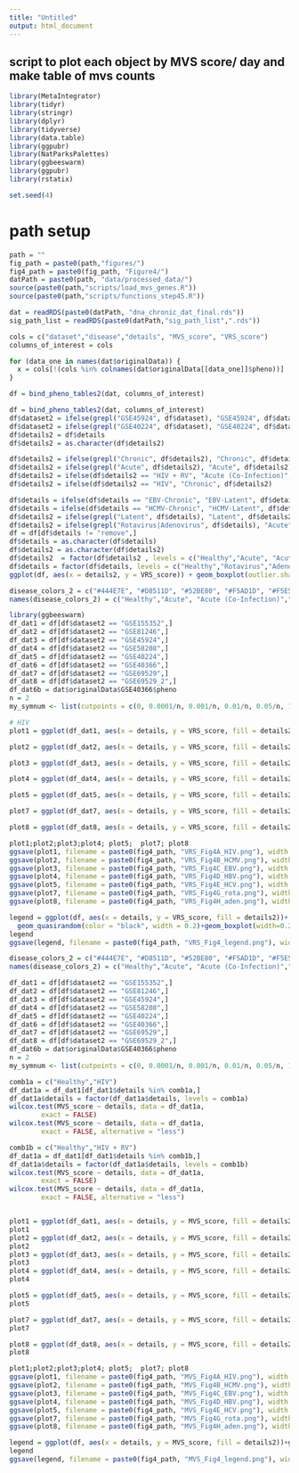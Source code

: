 ```yaml
---
title: "Untitled"
output: html_document
---
```


## script to plot each object by MVS score/ day and make table of mvs counts
```r
library(MetaIntegrator)
library(tidyr)
library(stringr)
library(dplyr)
library(tidyverse)
library(data.table)
library(ggpubr)
library(NatParksPalettes)
library(ggbeeswarm)
library(ggpubr)
library(rstatix)

set.seed(4)
```

# path setup
```r
path = ""
fig_path = paste0(path,"figures/")
fig4_path = paste0(fig_path, "Figure4/")
datPath = paste0(path, "data/processed_data/")
source(paste0(path,"scripts/load_mvs_genes.R"))
source(paste0(path,"scripts/functions_step45.R"))
```


```r
dat = readRDS(paste0(datPath, "dna_chronic_dat_final.rds"))
sig_path_list = readRDS(paste0(datPath,"sig_path_list",".rds"))
```


```r
cols = c("dataset","disease","details", "MVS_score", "VRS_score")
columns_of_interest = cols

for (data_one in names(dat$originalData)) {
  x = cols[!(cols %in% colnames(dat$originalData[[data_one]]$pheno))]
}

df = bind_pheno_tables2(dat, columns_of_interest)
```

```r
df = bind_pheno_tables2(dat, columns_of_interest)
df$dataset2 = ifelse(grepl("GSE45924", df$dataset), "GSE45924", df$dataset)
df$dataset2 = ifelse(grepl("GSE40224", df$dataset), "GSE40224", df$dataset2)
df$details2 = df$details
df$details2 = as.character(df$details2)

df$details2 = ifelse(grepl("Chronic", df$details2), "Chronic", df$details2)
df$details2 = ifelse(grepl("Acute", df$details2), "Acute", df$details2)
df$details2 = ifelse(df$details2 == "HIV + RV", "Acute (Co-Infection)", df$details2)
df$details2 = ifelse(df$details2 == "HIV", "Chronic", df$details2)

df$details = ifelse(df$details == "EBV-Chronic", "EBV-Latent", df$details)
df$details = ifelse(df$details == "HCMV-Chronic", "HCMV-Latent", df$details)
df$details2 = ifelse(grepl("Latent", df$details), "Latent", df$details2)
df$details2 = ifelse(grepl("Rotavirus|Adenovirus", df$details), "Acute", df$details2)
df = df[df$details != "remove",]
df$details = as.character(df$details)
df$details2 = as.character(df$details2)
df$details2  = factor(df$details2 , levels = c("Healthy","Acute", "Acute (Co-Infection)","Chronic","Latent"))
df$details = factor(df$details, levels = c("Healthy","Rotavirus","Adenovirus","HIV + RV","HIV", "HCMV-Acute","HCMV-Latent","EBV-Acute","EBV-Latent","HBV-Chronic", "HCV-Chronic"))
ggplot(df, aes(x = details2, y = VRS_score)) + geom_boxplot(outlier.shape = NA) + geom_point() + facet_wrap(~dataset2, scales = "free_x") + stat_compare_means(method = "wilcox.test", ref.group = "Healthy", label = "p.signif") + theme_bw()
```

```r
disease_colors_2 = c("#444E7E", "#D8511D", "#52BE80", "#F5AD1D", "#F5E51D")
names(disease_colors_2) = c("Healthy","Acute", "Acute (Co-Infection)","Chronic", "Latent")

library(ggbeeswarm)
df_dat1 = df[df$dataset2 == "GSE155352",]
df_dat2 = df[df$dataset2 == "GSE81246",]
df_dat3 = df[df$dataset2 == "GSE45924",]
df_dat4 = df[df$dataset2 == "GSE58208",]
df_dat5 = df[df$dataset2 == "GSE40224",]
df_dat6 = df[df$dataset2 == "GSE40366",]
df_dat7 = df[df$dataset2 == "GSE69529",]
df_dat8 = df[df$dataset2 == "GSE69529_2",]
df_dat6b = dat$originalData$GSE40366$pheno 
n = 2
my_symnum <- list(cutpoints = c(0, 0.0001/n, 0.001/n, 0.01/n, 0.05/n, 1.1), symbols = c("****", "***", "**", "*", "ns"))
```

```r
# HIV
plot1 = ggplot(df_dat1, aes(x = details, y = VRS_score, fill = details2))+geom_boxplot(width=0.7, color="black", outlier.shape = NA) + geom_quasirandom(color = "black", width = 0.5, alpha = .4) + stat_compare_means( method = "wilcox.test", size = 10, ref.group = "Healthy", label =  "p.signif",symnum.args = my_symnum, label.y = 2.9, method.args = list(alternative = "greater")) + xlab("") + ylab("VRS score")+ theme_bw() + theme(legend.position = "None") + ggtitle("HIV Infection (GSE155352)")+ theme(text = element_text(size = 20))   + scale_fill_manual(values = disease_colors_2)+ theme(axis.text = element_text(size = 20))  + ylim(-2.3, 3.3)

plot2 = ggplot(df_dat2, aes(x = details, y = VRS_score, fill = details2))+geom_boxplot(width=0.7, color="black", outlier.shape = NA) + geom_quasirandom(color = "black", width = 0.5, alpha = .4)+ stat_compare_means( method = "wilcox.test", size = 10, ref.group = "Healthy",label =  "p.signif", symnum.args = my_symnum, label.y = 1.85, method.args = list(alternative = "greater")) + xlab("") + ylab("VRS score")+ theme_bw()+theme(strip.text = element_text(colour = 'white', face = "bold")) + theme(legend.position = "None")+ ggtitle("HCMV Infection (GSE81246)")+ theme(text = element_text(size = 20))  + scale_fill_manual(values = disease_colors_2)+ theme(axis.text = element_text(size = 20))  + ylim(-2, 2.2)

plot3 = ggplot(df_dat3, aes(x = details, y = VRS_score, fill = details2))+geom_boxplot(width=0.7, color="black", outlier.shape = NA)+ geom_quasirandom(color = "black", width = 0.5, alpha = .4) + stat_compare_means( method = "wilcox.test", size = 10, label.y = 1.85, ref.group = "Healthy",label =  "p.signif", symnum.args = my_symnum, method.args = list(alternative = "greater")) + xlab("") + ylab("VRS score")+ theme_bw()+theme(strip.text = element_text(colour = 'white', face = "bold")) + theme(legend.position = "None")+ ggtitle("EBV Infection (GSE45924)")+ theme(text = element_text(size = 20))  + scale_fill_manual(values = disease_colors_2)+ theme(axis.text = element_text(size = 20))  + ylim(-2, 2.2)

plot4 = ggplot(df_dat4, aes(x = details, y = VRS_score, fill = details2))+geom_boxplot(width=0.7, color="black", outlier.shape = NA) + geom_quasirandom(color = "black", width = 0.5, alpha = .4) + stat_compare_means( method = "wilcox.test", size = 10, label.y = 2.3, ref.group = "Healthy", label =  "p.signif", method.args = list(alternative = "greater")) + xlab("") + ylab("VRS score")+ theme_bw()+theme(strip.text = element_text(colour = 'white', face = "bold")) + theme(legend.position = "None")+ ggtitle("HBV Infection (GSE58208)")+ theme(text = element_text(size = 20))  + scale_fill_manual(values = disease_colors_2)+ theme(axis.text = element_text(size = 20))  + ylim(-1.5, 2.6)

plot5 = ggplot(df_dat5, aes(x = details, y = VRS_score, fill = details2))+geom_boxplot(width=0.7, color="black", outlier.shape = NA) + geom_quasirandom(color = "black", width = 0.5, alpha = .4)+ stat_compare_means( method = "wilcox.test", size = 10, label.y = 1.9, ref.group = "Healthy", label =  "p.signif", method.args = list(alternative = "greater")) + xlab("") + ylab("VRS score")+ theme_bw()+theme(strip.text = element_text(colour = 'white', face = "bold")) + theme(legend.position = "None")+ ggtitle("HCV Infection (GSE40224)")+ theme(text = element_text(size = 20))  + scale_fill_manual(values = disease_colors_2)+ theme(axis.text = element_text(size = 20))   + ylim(-2.1, 2.3)

plot7 = ggplot(df_dat7, aes(x = details, y = VRS_score, fill = details2))+geom_boxplot(width=0.7, color="black", outlier.shape = NA) + geom_quasirandom(color = "black", width = 0.5, alpha = .4)+ stat_compare_means( method = "wilcox.test", size = 10, label.y = 2.7, ref.group = "Healthy", label =  "p.signif", method.args = list(alternative = "greater")) + xlab("") + ylab("VRS score")+ theme_bw()+theme(strip.text = element_text(colour = 'white', face = "bold")) + theme(legend.position = "None")+ ggtitle("Rotavirus Infection (GSE69529)")+ theme(text = element_text(size = 20))  + scale_fill_manual(values = disease_colors_2)+ theme(axis.text = element_text(size = 20))   + ylim(-1.7, 3)

plot8 = ggplot(df_dat8, aes(x = details, y = VRS_score, fill = details2))+geom_boxplot(width=0.7, color="black", outlier.shape = NA) + geom_quasirandom(color = "black", width = 0.5, alpha = .4)+ stat_compare_means( method = "wilcox.test", size = 10, label.y = 1.5, ref.group = "Healthy", label =  "p.signif", method.args = list(alternative = "greater")) + xlab("") + ylab("VRS score")+ theme_bw()+theme(strip.text = element_text(colour = 'white', face = "bold")) + theme(legend.position = "None")+ ggtitle("Adenovirus Infection (GSE69529)")+ theme(text = element_text(size = 20))  + scale_fill_manual(values = disease_colors_2)+ theme(axis.text = element_text(size = 20))   + ylim(-2.3, 1.8)
```

```r
plot1;plot2;plot3;plot4; plot5;  plot7; plot8
ggsave(plot1, filename = paste0(fig4_path, "VRS_Fig4A_HIV.png"), width = 6.5, height = 6)
ggsave(plot2, filename = paste0(fig4_path, "VRS_Fig4B_HCMV.png"), width = 6.5, height = 6)
ggsave(plot3, filename = paste0(fig4_path, "VRS_Fig4C_EBV.png"), width = 6.5, height = 6)
ggsave(plot4, filename = paste0(fig4_path, "VRS_Fig4D_HBV.png"), width = 6, height = 6)
ggsave(plot5, filename = paste0(fig4_path, "VRS_Fig4E_HCV.png"), width = 6, height = 6)
ggsave(plot7, filename = paste0(fig4_path, "VRS_Fig4G_rota.png"), width = 6, height = 6)
ggsave(plot8, filename = paste0(fig4_path, "VRS_Fig4H_aden.png"), width = 6, height = 6)

legend = ggplot(df, aes(x = details, y = VRS_score, fill = details2))+ geom_violin(width=1) +
  geom_quasirandom(color = "black", width = 0.2)+geom_boxplot(width=0.2, color="black", alpha=0.2, outlier.shape = FALSE)  + stat_compare_means( method = "wilcox.test", size = 6.5, ref.group = "Healthy", label =  "p.signif") + xlab("") + ylab("VRS score")+ theme_bw()+theme(strip.text = element_text(colour = 'white', face = "bold")) + ggtitle("HBV Infection (GSE58208)")+ theme(text = element_text(size = 18))  + scale_fill_manual(values = disease_colors_2) + labs(fill = "Disease Type") + theme(legend.position="right")
legend
ggsave(legend, filename = paste0(fig4_path, "VRS_Fig4_legend.png"), width = 10, height = 6)
```



```r
disease_colors_2 = c("#444E7E", "#D8511D", "#52BE80", "#F5AD1D", "#F5E51D")
names(disease_colors_2) = c("Healthy","Acute", "Acute (Co-Infection)","Chronic", "Latent")

df_dat1 = df[df$dataset2 == "GSE155352",]
df_dat2 = df[df$dataset2 == "GSE81246",]
df_dat3 = df[df$dataset2 == "GSE45924",]
df_dat4 = df[df$dataset2 == "GSE58208",]
df_dat5 = df[df$dataset2 == "GSE40224",]
df_dat6 = df[df$dataset2 == "GSE40366",]
df_dat7 = df[df$dataset2 == "GSE69529",]
df_dat8 = df[df$dataset2 == "GSE69529_2",]
df_dat6b = dat$originalData$GSE40366$pheno
n = 2
my_symnum <- list(cutpoints = c(0, 0.0001/n, 0.001/n, 0.01/n, 0.05/n, 1.1), symbols = c("****", "***", "**", "*", "ns"))

comb1a = c("Healthy","HIV")
df_dat1a = df_dat1[df_dat1$details %in% comb1a,]
df_dat1a$details = factor(df_dat1a$details, levels = comb1a)
wilcox.test(MVS_score ~ details, data = df_dat1a,
        exact = FALSE)
wilcox.test(MVS_score ~ details, data = df_dat1a,
        exact = FALSE, alternative = "less")

comb1b = c("Healthy","HIV + RV")
df_dat1a = df_dat1[df_dat1$details %in% comb1b,]
df_dat1a$details = factor(df_dat1a$details, levels = comb1b)
wilcox.test(MVS_score ~ details, data = df_dat1a,
        exact = FALSE)
wilcox.test(MVS_score ~ details, data = df_dat1a,
        exact = FALSE, alternative = "less")


plot1 = ggplot(df_dat1, aes(x = details, y = MVS_score, fill = details2))+geom_boxplot(width=0.7, color="black", outlier.shape = NA) + geom_quasirandom(color = "black", width = 0.5, alpha = .4) + stat_compare_means( method = "wilcox.test", size = 10, ref.group = "Healthy", label =  "p.signif",label.y = 3, symnum.args = my_symnum, method.args = list(alternative = "greater")) + xlab("") + ylab("MVS score")+ theme_bw() + theme(legend.position = "None") + ggtitle("HIV Infection (GSE155352)")+ theme(text = element_text(size = 20))   + scale_fill_manual(values = disease_colors_2)+ theme(axis.text = element_text(size = 20))  + ylim(-2.3, 3.3)
plot1
plot2 = ggplot(df_dat2, aes(x = details, y = MVS_score, fill = details2))+geom_boxplot(width=0.7, color="black", outlier.shape = NA) + geom_quasirandom(color = "black", width = 0.5, alpha = .4) + stat_compare_means( method = "wilcox.test", size = 10, ref.group = "Healthy",label =  "p.signif", label.y = 1.85, symnum.args = my_symnum, method.args = list(alternative = "greater")) + xlab("") + ylab("MVS score")+ theme_bw()+theme(strip.text = element_text(colour = 'white', face = "bold")) + theme(legend.position = "None")+ ggtitle("HCMV Infection (GSE81246)")+ theme(text = element_text(size = 20))  + scale_fill_manual(values = disease_colors_2)+ theme(axis.text = element_text(size = 20))  + ylim(-2, 2)
plot2
plot3 = ggplot(df_dat3, aes(x = details, y = MVS_score, fill = details2))+geom_boxplot(width=0.7, color="black", outlier.shape = NA) + geom_quasirandom(color = "black", width = 0.5, alpha = .4)  + stat_compare_means( method = "wilcox.test", size = 10, label.y = 1.85, ref.group = "Healthy",label =  "p.signif",symnum.args = my_symnum, method.args = list(alternative = "greater")) + xlab("") + ylab("MVS score")+ theme_bw()+theme(strip.text = element_text(colour = 'white', face = "bold")) + theme(legend.position = "None")+ ggtitle("EBV Infection (GSE45924)")+ theme(text = element_text(size = 20))  + scale_fill_manual(values = disease_colors_2)+ theme(axis.text = element_text(size = 20))  + ylim(-2, 2)
plot3
plot4 = ggplot(df_dat4, aes(x = details, y = MVS_score, fill = details2))+geom_boxplot(width=0.7, color="black", outlier.shape = NA) + geom_quasirandom(color = "black", width = 0.5, alpha = .4)  + stat_compare_means( method = "wilcox.test", size = 10, label.y = 2.1, ref.group = "Healthy", label =  "p.signif",  method.args = list(alternative = "greater")) + xlab("") + ylab("MVS score")+ theme_bw()+theme(strip.text = element_text(colour = 'white', face = "bold")) + theme(legend.position = "None")+ ggtitle("HBV Infection (GSE58208)")+ theme(text = element_text(size = 20))  + scale_fill_manual(values = disease_colors_2)+ theme(axis.text = element_text(size = 20))  + ylim(-1.5, 2.2)
plot4

plot5 = ggplot(df_dat5, aes(x = details, y = MVS_score, fill = details2))+geom_boxplot(width=0.7, color="black", outlier.shape = NA) + geom_quasirandom(color = "black", width = 0.5, alpha = .4) + stat_compare_means( method = "wilcox.test", size = 10, label.y = 1.85, ref.group = "Healthy", label =  "p.signif",  method.args = list(alternative = "greater")) + xlab("") + ylab("MVS score")+ theme_bw()+theme(strip.text = element_text(colour = 'white', face = "bold")) + theme(legend.position = "None")+ ggtitle("HCV Infection (GSE40224)")+ theme(text = element_text(size = 20))  + scale_fill_manual(values = disease_colors_2)+ theme(axis.text = element_text(size = 20))   + ylim(-2.3, 2)
plot5

plot7 = ggplot(df_dat7, aes(x = details, y = MVS_score, fill = details2))+geom_boxplot(width=0.7, color="black", outlier.shape = NA) + geom_quasirandom(color = "black", width = 0.5, alpha = .4)  + stat_compare_means( method = "wilcox.test", size = 10, label.y = 1.85, ref.group = "Healthy", label =  "p.signif",  method.args = list(alternative = "greater")) + xlab("") + ylab("MVS score")+ theme_bw()+theme(strip.text = element_text(colour = 'white', face = "bold")) + theme(legend.position = "None")+ ggtitle("Rotavirus Infection (GSE69529)")+ theme(text = element_text(size = 20))  + scale_fill_manual(values = disease_colors_2)+ theme(axis.text = element_text(size = 20))   + ylim(-2.3, 2)
plot7

plot8 = ggplot(df_dat8, aes(x = details, y = MVS_score, fill = details2))+geom_boxplot(width=0.7, color="black", outlier.shape = NA) + geom_quasirandom(color = "black", width = 0.5, alpha = .4) + stat_compare_means( method = "wilcox.test", size = 10, label.y = 1.85, ref.group = "Healthy", label =  "p.signif",  method.args = list(alternative = "greater")) + xlab("") + ylab("MVS score")+ theme_bw()+theme(strip.text = element_text(colour = 'white', face = "bold")) + theme(legend.position = "None")+ ggtitle("Adenovirus Infection (GSE69529)")+ theme(text = element_text(size = 20))  + scale_fill_manual(values = disease_colors_2)+ theme(axis.text = element_text(size = 20))   + ylim(-2.3, 2)
plot8

plot1;plot2;plot3;plot4; plot5;  plot7; plot8
ggsave(plot1, filename = paste0(fig4_path, "MVS_Fig4A_HIV.png"), width = 6.5, height = 6)
ggsave(plot2, filename = paste0(fig4_path, "MVS_Fig4B_HCMV.png"), width = 6.5, height = 6)
ggsave(plot3, filename = paste0(fig4_path, "MVS_Fig4C_EBV.png"), width = 6.5, height = 6)
ggsave(plot4, filename = paste0(fig4_path, "MVS_Fig4D_HBV.png"), width = 6, height = 6)
ggsave(plot5, filename = paste0(fig4_path, "MVS_Fig4E_HCV.png"), width = 6, height = 6)
ggsave(plot7, filename = paste0(fig4_path, "MVS_Fig4G_rota.png"), width = 6, height = 6)
ggsave(plot8, filename = paste0(fig4_path, "MVS_Fig4H_aden.png"), width = 6, height = 6)

legend = ggplot(df, aes(x = details, y = MVS_score, fill = details2))+geom_boxplot(width=0.7, color="black", outlier.shape = NA) + geom_quasirandom(color = "black", width = 0.5, alpha = .4)  + stat_compare_means( method = "wilcox.test", size = 6.5, ref.group = "Healthy", label =  "p.signif") + xlab("") + ylab("VRS score")+ theme_bw()+theme(strip.text = element_text(colour = 'white', face = "bold")) + ggtitle("HBV Infection (GSE58208)")+ theme(text = element_text(size = 18))  + scale_fill_manual(values = disease_colors_2) + labs(fill = "Disease Type") + theme(legend.position="right")
legend
ggsave(legend, filename = paste0(fig4_path, "MVS_Fig4_legend.png"), width = 10, height = 6)
```



###